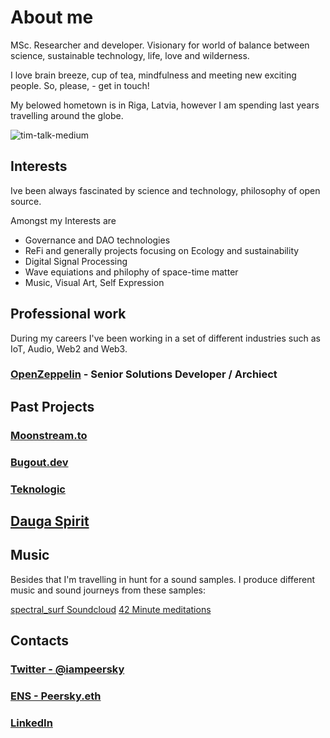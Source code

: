 # About me

MSc. Researcher and developer. Visionary for world of balance
between science, sustainable technology, life, love and
wilderness.

I love brain breeze, cup of tea, mindfulness and meeting new
exciting people. So, please, - get in touch!

My belowed hometown is in Riga, Latvia, however I am spending last years travelling around the globe.

![tim-talk-medium](/gs-tim-port.jpeg "Talk")

## Interests

Ive been always fascinated by science and technology,
philosophy of open source.

Amongst my Interests are

- Governance and DAO technologies
- ReFi and generally projects focusing on Ecology and sustainability
- Digital Signal Processing
- Wave equiations and philophy of space-time matter
- Music, Visual Art, Self Expression

## Professional work

During my careers I've been working in a set of different industries such as IoT, Audio, Web2 and Web3.

### [OpenZeppelin](https://openzeppelin.com) - Senior Solutions Developer / Archiect

## Past Projects

### [Moonstream.to](https://moonstream.to)

### [Bugout.dev](https://bugout.dev)

### [Teknologic](https://teknologic.lv)

## [Dauga Spirit](https://daugaspirit.lv)

## Music

Besides that I'm travelling in hunt for a sound samples. I produce different music and sound journeys from these samples:

[spectral_surf Soundcloud](https://soundcloud.com/spectralsurf)
[42 Minute meditations](https://www.youtube.com/channel/UCp6NG492z_xq6IBpNRJDdbQ)

## Contacts

### [Twitter - @iampeersky](https://twitter.com/iampeersky)

### [ENS - Peersky.eth](ens://Peersky.eth)

### [LinkedIn](https://www.linkedin.com/in/peersky/)
